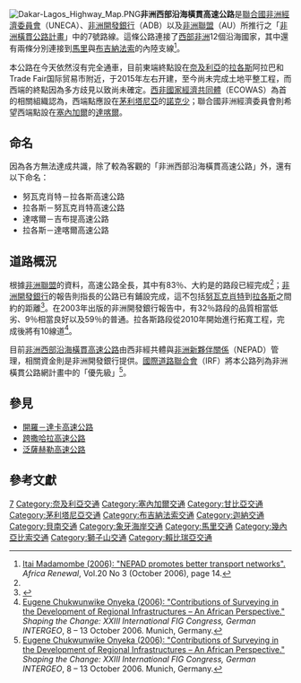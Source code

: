 {{noteTA
|1=zh-hans:努瓦克肖特;zh-hk:努瓦克肖特;zh-tw:諾克少;
|2=zh-hans:毛里塔尼亚;zh-hk:毛里塔尼亞;zh-tw:茅利塔尼亞;
|3=zh-hans:达喀尔;zh-hk:達喀爾;zh-tw:達卡;
|4=zh:拉各斯;zh-hans:拉各斯;zh-hk:拉各斯;zh-tw:拉哥斯;
}}
[[File:Dakar-Lagos_Highway_Map.PNG|right]]'''非洲西部沿海橫貫高速公路'''是[[聯合國非洲經濟委員會|聯合國非洲經濟委員會]]（UNECA）、[[非洲開發銀行|非洲開發銀行]]（ADB）以及[[非洲聯盟|非洲聯盟]]（AU）所推行之「[[非洲橫貫公路網|非洲橫貫公路計畫]]」中的7號路線。這條公路連接了[[西部非洲|西部非洲]]12個沿海國家，其中還有兩條分別連接到[[馬里|馬里]]與[[布吉納法索|布吉納法索]]的內陸支線<ref name="NEPAD">[http://www.un.org/ecosocdev/geninfo/afrec/vol20no3/203-highways.html Itai Madamombe (2006): "NEPAD promotes better transport networks".] {{Wayback|url=http://www.un.org/ecosocdev/geninfo/afrec/vol20no3/203-highways.html |date=20110817190449 }} ''Africa Renewal'', Vol.20 No 3 (October 2006), page 14.</ref>。

本公路在今天依然沒有完全通車，目前東端終點設在[[奈及利亞|奈及利亞]]的[[拉各斯|拉各斯]]阿拉巴和Trade Fair国际贸易市附近，于2015年左右开建，至今尚未完成土地平整工程，而西端的終點因為多方歧見以致尚未確定。[[西非國家經濟共同體|西非國家經濟共同體]]（ECOWAS）為首的相關組織認為，西端點應設在[[茅利塔尼亞|茅利塔尼亞]]的[[諾克少|諾克少]]；聯合國非洲經濟委員會則希望西端點設在[[塞內加爾|塞內加爾]]的[[達喀爾|達喀爾]]。

== 命名 ==
因為各方無法達成共識，除了較為客觀的「非洲西部沿海橫貫高速公路」外，還有以下命名：
* 努瓦克肖特－拉各斯高速公路
* 拉各斯－努瓦克肖特高速公路
* 達喀爾－吉布提高速公路
* 拉各斯－達喀爾高速公路

== 道路概況 ==
根據[[非洲聯盟|非洲聯盟]]的資料，高速公路全長{{convert|4560|km|mi|0}}，其中有83％、大約是{{convert|3777|km|mi|0}}的路段已經完成<ref name="NEPAD"/>；[[非洲開發銀行|非洲開發銀行]]的報告則指長{{convert|4010|km|mi|0}}的公路已有{{convert|3260|km|mi|0}}鋪設完成，這不包括[[努瓦克肖特|努瓦克肖特]]到[[拉各斯|拉各斯]]之間約{{convert|570|km|mi|0|abbr=on}}的距離<ref name="ADB">{{cite web|url= http://www.afdb.org/pls/portal/docs/PAGE/ADB_ADMIN_PG/DOCUMENTS/NEPAD_INFORMATION/TAH_FINAL_VOL2.PDF|title= Volume 2: Description of Corridors|accessdate= 2007-07-14|author= |date= 2003-08-14|work= Review of the Implementation Status of the Trans African Highways and the Missing Links|publisher= [[African_Development_Bank|African Development Bank]]|format= PDF|archiveurl= https://web.archive.org/web/20070128052858/http://www.afdb.org/pls/portal/docs/PAGE/ADB_ADMIN_PG/DOCUMENTS/NEPAD_INFORMATION/TAH_FINAL_VOL2.PDF|archivedate= 2007-01-28|deadurl= yes}}</ref>。在2003年出版的非洲開發銀行報告中，有32％路段的品質相當低劣、9％相當良好以及59％的普通。拉各斯路段從2010年開始進行拓寬工程，完成後將有10線道<ref name="FIG">[http://www.fig.net/pub/fig2006/papers/ts73/ts73_04_onyeka_0687.pdf Eugene Chukwunwike Onyeka (2006): "Contributions of Surveying in the Development of Regional Infrastructures – An African Perspective."] ''Shaping the Change: XXIII International FIG Congress, German INTERGEO'', 8 – 13 October 2006. Munich, Germany.</ref>。

目前[[非洲西部沿海橫貫高速公路|非洲西部沿海橫貫高速公路]]由西非經共體與[[非洲新夥伴關係|非洲新夥伴關係]]（NEPAD）管理，相關資金則是非洲開發銀行提供。[[國際道路聯合會|國際道路聯合會]]（IRF）將本公路列為非洲橫貫公路網計畫中的「優先級」<ref name="FIG">[http://www.fig.net/pub/fig2006/papers/ts73/ts73_04_onyeka_0687.pdf Eugene Chukwunwike Onyeka (2006): "Contributions of Surveying in the Development of Regional Infrastructures – An African Perspective."] ''Shaping the Change: XXIII International FIG Congress, German INTERGEO'', 8 – 13 October 2006. Munich, Germany.</ref>。

== 參見 ==
{{portal|非洲}}
* [[開羅－達卡高速公路|開羅－達卡高速公路]]
* [[跨撒哈拉高速公路|跨撒哈拉高速公路]]
* [[泛薩赫勒高速公路|泛薩赫勒高速公路]]

== 參考文獻 ==
{{Reflist|2}}
{{Trans-African Highway network}}

[[Category:非洲橫貫公路網|7]]
[[Category:奈及利亞交通|Category:奈及利亞交通]]
[[Category:塞內加爾交通|Category:塞內加爾交通]]
[[Category:甘比亞交通|Category:甘比亞交通]]
[[Category:茅利塔尼亞交通|Category:茅利塔尼亞交通]]
[[Category:布吉納法索交通|Category:布吉納法索交通]]
[[Category:迦納交通|Category:迦納交通]]
[[Category:貝南交通|Category:貝南交通]]
[[Category:象牙海岸交通|Category:象牙海岸交通]]
[[Category:馬里交通|Category:馬里交通]]
[[Category:幾內亞比索交通|Category:幾內亞比索交通]]
[[Category:獅子山交通|Category:獅子山交通]]
[[Category:賴比瑞亞交通|Category:賴比瑞亞交通]]
